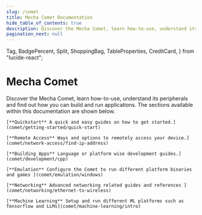 ```yaml
---
slug: /comet
title: Mecha Comet Documentation
hide_table_of_contents: true
description: Discover the Mecha Comet, learn how-to-use, understand its peripherals and find out how you can build and run applications.
pagination_next: null
---
```


<style>
  {`
    /* Hack to prevent overflow, not possible to have it on other pages due to position sticky used in TOC */
    main .container {
        position: relative;
        overflow: hidden;
    }
`}
</style>

  Tag,
  BadgePercent,
  Split,
  ShoppingBag,
  TableProperties,
  CreditCard,
} from "lucide-react";

# Mecha Comet

<Banner path="/assets/comet/comet-banner.png" title="Mecha Comet" />
Discover the Mecha Comet, learn how-to-use, understand its peripherals and find out how you can build and run applications. The sections available within this documentation are shown below.


<SmallGrid>

    [**Quickstart** A quick and easy guides on how to get started.](comet/getting-started/quick-start)

    [**Remote Access** Ways and options to remotely access your device.](comet/network-access/find-ip-address)

    [**Building Apps** Language or platform wise development guides.](comet/development/cpp)

    [**Emulation** Configure the Comet to run different platform binaries and games ](comet/emulation/windows)

    [**Networking** Advanced networking related guides and references ](comet/networking/ethernet-to-wireless)

    [**Machine Learning** Setup and run different ML platforms such as Tensorflow and LLMs](comet/machine-learning/intro)

</SmallGrid>